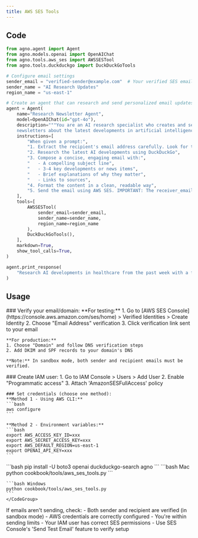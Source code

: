 ```yaml
---
title: AWS SES Tools
---
```


## Code

```python cookbook/tools/aws_ses_tools.py
from agno.agent import Agent
from agno.models.openai import OpenAIChat
from agno.tools.aws_ses import AWSSESTool
from agno.tools.duckduckgo import DuckDuckGoTools

# Configure email settings
sender_email = "verified-sender@example.com"  # Your verified SES email
sender_name = "AI Research Updates"
region_name = "us-east-1"

# Create an agent that can research and send personalized email updates
agent = Agent(
    name="Research Newsletter Agent",
    model=OpenAIChat(id="gpt-4o"),
    description="""You are an AI research specialist who creates and sends personalized email 
    newsletters about the latest developments in artificial intelligence and technology.""",
    instructions=[
        "When given a prompt:",
        "1. Extract the recipient's email address carefully. Look for the complete email in format 'user@domain.com'.",
        "2. Research the latest AI developments using DuckDuckGo",
        "3. Compose a concise, engaging email with:",
        "   - A compelling subject line",
        "   - 3-4 key developments or news items",
        "   - Brief explanations of why they matter",
        "   - Links to sources",
        "4. Format the content in a clean, readable way",
        "5. Send the email using AWS SES. IMPORTANT: The receiver_email parameter must be the COMPLETE email address including the @ symbol and domain.",
    ],
    tools=[
        AWSSESTool(
            sender_email=sender_email, 
            sender_name=sender_name, 
            region_name=region_name
        ),
        DuckDuckGoTools(),
    ],
    markdown=True,
    show_tool_calls=True,
)

agent.print_response(
    "Research AI developments in healthcare from the past week with a focus on practical applications in clinical settings. Send the summary via email to johndoe@example.com"
)
```

## Usage

<Steps>
  <Snippet file="create-venv-step.mdx" />

  <Step title="Set up AWS SES">
    ### Verify your email/domain:
    **For testing:**
    1. Go to [AWS SES Console](https://console.aws.amazon.com/ses/home) > Verified Identities > Create Identity
    2. Choose "Email Address" verification
    3. Click verification link sent to your email
    
    **For production:**
    1. Choose "Domain" and follow DNS verification steps
    2. Add DKIM and SPF records to your domain's DNS
    
    **Note:** In sandbox mode, both sender and recipient emails must be verified.
  </Step>

  <Step title="Configure AWS credentials">
    ### Create IAM user:
    1. Go to IAM Console > Users > Add User
    2. Enable "Programmatic access"
    3. Attach 'AmazonSESFullAccess' policy
    
    ### Set credentials (choose one method):
    **Method 1 - Using AWS CLI:**
    ```bash
    aws configure
    ```
    
    **Method 2 - Environment variables:**
    ```bash
    export AWS_ACCESS_KEY_ID=xxx
    export AWS_SECRET_ACCESS_KEY=xxx
    export AWS_DEFAULT_REGION=us-east-1
    export OPENAI_API_KEY=xxx
    ```
  </Step>

  <Step title="Install libraries">
    ```bash
    pip install -U boto3 openai duckduckgo-search agno
    ```
  </Step>

  <Step title="Run Agent">
    <CodeGroup>
    ```bash Mac
    python cookbook/tools/aws_ses_tools.py
    ```

    ```bash Windows
    python cookbook/tools/aws_ses_tools.py
    ```
    </CodeGroup>
  </Step>

  <Step title="Troubleshooting">
    If emails aren't sending, check:
    - Both sender and recipient are verified (in sandbox mode)
    - AWS credentials are correctly configured
    - You're within sending limits
    - Your IAM user has correct SES permissions
    - Use SES Console's 'Send Test Email' feature to verify setup
  </Step>
</Steps>

